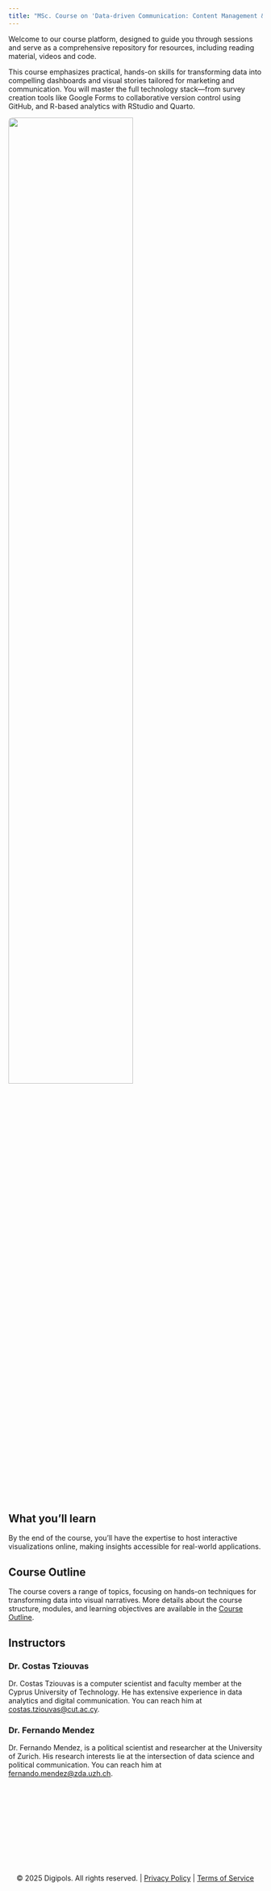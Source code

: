 ```yaml
---
title: "MSc. Course on 'Data-driven Communication: Content Management & Visualization for Marketing & Communication Sciences'"
---
```



::: {.grid}
::: {.g-col-8}
Welcome to our course platform, designed to guide you through sessions and serve as a comprehensive repository for resources, including reading material, videos and code. 

This course emphasizes practical, hands-on skills for transforming data into compelling dashboards and visual stories tailored for marketing and communication. You will master the full technology stack—from survey creation tools like Google Forms to collaborative version control using GitHub, and R-based analytics with RStudio and Quarto. 

:::

::: {.g-col-4}
![](images/home3.png){.center width="70%" style="border-radius: 8px;"}
:::
:::

## What you'll learn

By the end of the course, you'll have the expertise to host interactive visualizations online, making insights accessible for real-world applications.


## Course Outline

The course covers a range of topics, focusing on hands-on techniques for transforming data into visual narratives. More details about the course structure, modules, and learning objectives are available in the [Course Outline](https://digipols-admin.github.io/teaching_template/pages/outline.html).


## Instructors

### Dr. Costas Tziouvas
Dr. Costas Tziouvas is a computer scientist and faculty member at the Cyprus University of Technology. He has extensive experience in data analytics and digital communication. You can reach him at [costas.tziouvas@cut.ac.cy](mailto:costas.tziouvas@cut.ac.cy).

### Dr. Fernando Mendez
Dr. Fernando Mendez, is a political scientist and researcher at the University of Zurich. His research interests lie at the intersection of data science and political communication. You can reach him at [fernando.mendez@zda.uzh.ch](mailto:fernando.mendez@zda.uzh.ch).




::: {.footer style="text-align: left; padding: 1rem; margin-top: 10rem;"}
© 2025 Digipols. All rights reserved. | [Privacy Policy](#) | [Terms of Service](#)
:::